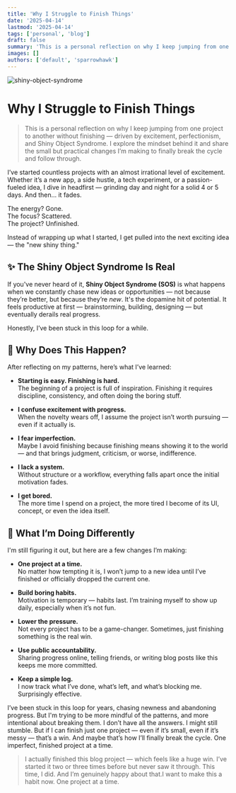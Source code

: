 ```yaml
---
title: 'Why I Struggle to Finish Things'
date: '2025-04-14'
lastmod: '2025-04-14'
tags: ['personal', 'blog']
draft: false
summary: 'This is a personal reflection on why I keep jumping from one project to another without finishing — driven by excitement, perfectionism, and Shiny Object Syndrome. I explore the mindset behind it and share the small but practical changes I’m making to finally break the cycle and follow through.'
images: []
authors: ['default', 'sparrowhawk']
---
```


![shiny-object-syndrome](/images/articles/shiny-object-syndrome.png)

# Why I Struggle to Finish Things

>This is a personal reflection on why I keep jumping from one project to another without finishing — driven by excitement, perfectionism, and Shiny Object Syndrome. I explore the mindset behind it and share the small but practical changes I’m making to finally break the cycle and follow through.

I’ve started countless projects with an almost irrational level of excitement. Whether it’s a new app, a side hustle, a tech experiment, or a passion-fueled idea, I dive in headfirst — grinding day and night for a solid 4 or 5 days. And then… it fades.

The energy? Gone.  
The focus? Scattered.  
The project? Unfinished.

Instead of wrapping up what I started, I get pulled into the next exciting idea — the "new shiny thing."

## ✨ The Shiny Object Syndrome Is Real

If you've never heard of it, **Shiny Object Syndrome (SOS)** is what happens when we constantly chase new ideas or opportunities — not because they’re better, but because they’re *new*. It's the dopamine hit of potential. It feels productive at first — brainstorming, building, designing — but eventually derails real progress.

Honestly, I’ve been stuck in this loop for a while.

## 💭 Why Does This Happen?

After reflecting on my patterns, here’s what I’ve learned:

- **Starting is easy. Finishing is hard.**  
  The beginning of a project is full of inspiration. Finishing it requires discipline, consistency, and often doing the boring stuff.

- **I confuse excitement with progress.**  
  When the novelty wears off, I assume the project isn’t worth pursuing — even if it actually is.

- **I fear imperfection.**  
  Maybe I avoid finishing because finishing means showing it to the world — and that brings judgment, criticism, or worse, indifference.

- **I lack a system.**  
  Without structure or a workflow, everything falls apart once the initial motivation fades.

- **I get bored.**  
  The more time I spend on a project, the more tired I become of its UI, concept, or even the idea itself.

## 💪 What I’m Doing Differently

I'm still figuring it out, but here are a few changes I’m making:

- **One project at a time.**  
  No matter how tempting it is, I won’t jump to a new idea until I’ve finished or officially dropped the current one.

- **Build boring habits.**  
  Motivation is temporary — habits last. I’m training myself to show up daily, especially when it’s not fun.

- **Lower the pressure.**  
  Not every project has to be a game-changer. Sometimes, just finishing something is the real win.

- **Use public accountability.**  
  Sharing progress online, telling friends, or writing blog posts like this keeps me more committed.

- **Keep a simple log.**  
  I now track what I’ve done, what’s left, and what’s blocking me. Surprisingly effective.

I’ve been stuck in this loop for years, chasing newness and abandoning progress. But I'm trying to be more mindful of the patterns, 
and more intentional about breaking them.
I don’t have all the answers. I might still stumble. But if I can finish just one project — even if it’s small, even if it’s messy — that’s a win.
And maybe that’s how I’ll finally break the cycle. One imperfect, finished project at a time.

> I actually finished this blog project — which feels like a huge win. I’ve started it two or three times before but never saw it through. This time, I did. And I’m genuinely happy about that.I want to make this a habit now. One project at a time.